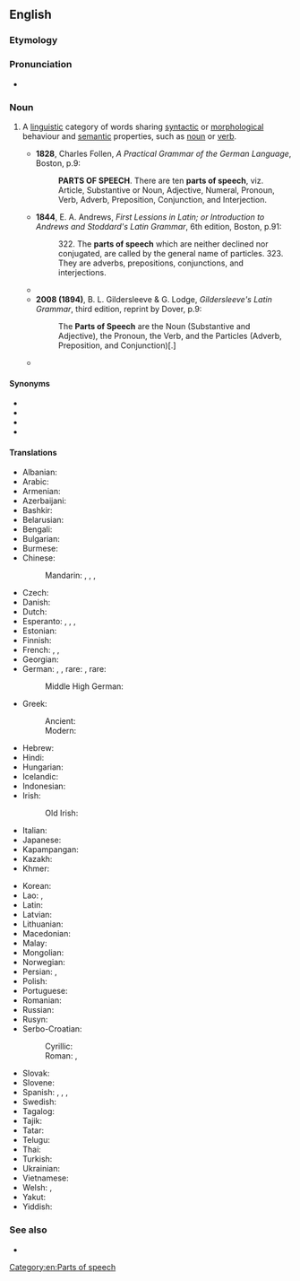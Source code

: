 {{also|part-of-speech}}
==English==
{{wikipedia}}

===Etymology===
{{calque|en|la|pars orationis}}

===Pronunciation===
* {{audio|en|LL-Q1860 (eng)-Vininn126-part of speech.wav|Audio (US)}}

===Noun===
{{en-noun|parts of speech}}

# {{lb|en|grammar}} A [[linguistic]] category of words sharing [[syntactic]] or [[morphological]] behaviour and [[semantic]] properties, such as [[noun]] or [[verb]].
#* '''1828''', Charles Follen, ''A Practical Grammar of the German Language'', Boston, p.9:
#*: '''PARTS OF SPEECH'''. There are ten '''parts of speech''', viz. Article, Substantive or Noun, Adjective, Numeral, Pronoun, Verb, Adverb, Preposition, Conjunction, and Interjection.
#* '''1844''', E. A. Andrews, ''First Lessions in Latin; or Introduction to Andrews and Stoddard's Latin Grammar'', 6th edition, Boston, p.91:
#*: 322. The '''parts of speech''' which are neither declined nor conjugated, are called by the general name of particles. 323. They are adverbs, prepositions, conjunctions, and interjections.
#* {{quote-book|en|passage=One group of substantives, the gerunds (''scolding''), belongs to a form-class with infinitives and with other verb-forms, in serving as head for certain types of modifiers, such as a goal (''scolding the boys''). For this reason a system of '''parts of speech''' in a language like English cannot be set up in any fully satisfactory way: our list of '''parts of speech''' will depend upon which functions we take to be the most important.|title=Language|author=Leonard Bloomfield|year=1933|page=269}}
#* '''2008 (1894)''', B. L. Gildersleeve & G. Lodge, ''Gildersleeve's Latin Grammar'', third edition, reprint by Dover, p.9:
#*: The '''Parts of Speech''' are the Noun (Substantive and Adjective), the Pronoun, the Verb, and the Particles (Adverb, Preposition, and Conjunction)[.]
#* {{quote-journal|1=en|year=2018|author=James Lambert|title=Setting the Record Straight: An In-depth Examination of ''Hobson-Jobson''|journal=International Journal of Lexicography|volume=31|issue=4|doi=https://doi.org/10.1093/ijl/ecy010|page=489|text=Following this, coding was added to delineate multiple senses within entries and nested terms within entries; then '''part of speech''' labels were added for every sense[.]}}

====Synonyms====
* {{l|en|lexical category}}
* {{l|en|lexical class}}
* {{l|en|syntactic category}}
* {{l|en|word class}}

====Translations====
{{trans-top|the function a word or phrase performs}}
* Albanian: {{t|sq|pjesë e ligjëratës|f}}
* Arabic: {{t|ar|جُزْء الْكَلَام|m}}
* Armenian: {{t+|hy|խոսքի մաս|}}
* Azerbaijani: {{t|az|nitq hissəsi}}
* Bashkir: {{t|ba|һүҙ төркөмө|sc=Cyrl}}
* Belarusian: {{t|be|часці́на мо́вы|f|sc=Cyrl}}
* Bengali: {{t-needed|bn}}
* Bulgarian: {{t|bg|част на речта́|f|sc=Cyrl}}
* Burmese: {{t+|my|ဝါစင်္ဂ|sc=Mymr}}
* Chinese:
*: Mandarin: {{t+|cmn|詞類|sc=Hani}}, {{t+|cmn|词类|tr=cílèi|sc=Hani}}, {{t+|cmn|詞性|sc=Hani}}, {{t+|cmn|词性|tr=cíxìng|sc=Hani}}
* Czech: {{t+|cs|slovní druh|m}}
* Danish: {{t+|da|ordklasse|c}}
* Dutch: {{t+|nl|woordsoort|f}}
* Esperanto: {{t|eo|parolparto}}, {{t|eo|vortospeco}}, {{t|eo|vorto-speco}}, {{t|eo|vortspeco}}
* Estonian: {{t|et|sõnaliik}}
* Finnish: {{t+|fi|sanaluokka}}
* French: {{t+|fr|classe lexicale|f}}, {{t+|fr|partie du discours|f}}, {{t+|fr|classe grammaticale|f}}
* Georgian: {{t|ka|მეტყველების ნაწილი|sc=Geor}}
* German: {{t+|de|Wortart|f}}, {{t+|de|Wortklasse|f}}, rare: {{t+|de|Redeteil|m}}, rare: {{t|de|Sprachteil|m}}
*: Middle High German: {{t|gmh|teil der red}}
* Greek:
*: Ancient: {{t|grc|μέρος τοῦ λόγου|n}}
*: Modern: {{t+|el|μέρος του λόγου|n|sc=Grek}}
* Hebrew: {{t|he|חֵלֶק דיבור|m|tr=khélek dibúr}}
* Hindi: {{t|hi|शब्द भेद|sc=Deva}}
* Hungarian: {{t+|hu|szófaj}}
* Icelandic: {{t|is|orðflokkur|m}}
* Indonesian: {{t+|id|kelas kata}}
* Irish: {{t|ga|roinn chainte}}
*: Old Irish: {{t|sga|rann insce|f}}
* Italian: {{t+|it|parte del discorso|f}}
* Japanese: {{t+|ja|品詞|tr=ひんし, hinshi}}
* Kapampangan: {{t|pam|dake ning pamiyalita}}
* Kazakh: {{t+|kk|сөз табы|sc=Cyrl}}
* Khmer: {{t|km|ថ្នាក់ពាក្យ|tr=thnakpiək}}
{{trans-mid}}
* Korean: {{t+|ko|품사}}
* Lao: {{t|lo|ວະຈີວິພາກ}}, {{t|lo|ໂສດ}}
* Latin: {{t+|la|pars ōrātiōnis|f}}
* Latvian: {{t|lv|vārdšķira|f}}
* Lithuanian: {{t+|lt|kalbos dalis|f}}
* Macedonian: {{t|mk|зборовна група|f|sc=Cyrl}}
* Malay: {{t|ms|golongan kata}}
* Mongolian: {{t+|mn|үгсийн аймаг|sc=Cyrl}}
* Norwegian: {{t+|no|ordklasse}}
* Persian: {{t|fa|ادات سخن|tr=adât-e soxan|sc=fa-Arab}}, {{t|fa|نوع کلمه|tr=now'-e kalame|sc=fa-Arab}}
* Polish: {{t+|pl|część mowy|f}}
* Portuguese: {{t+|pt|classe gramatical|f}}
* Romanian: {{t+|ro|parte de vorbire|f}}
* Russian: {{t+|ru|часть ре́чи|f}}
* Rusyn: {{t|rue|часть ре́чі|f|sc=Cyrl}}
* Serbo-Croatian:
*: Cyrillic: {{t|sh|врста речи|f|sc=Cyrl}}
*: Roman: {{t|sh|vrsta riječi|f}}, {{t|sh|vrsta reči|f}}
* Slovak: {{t|sk|slovný druh|m}}
* Slovene: {{t|sl|besedna vrsta|f}}
* Spanish: {{t+|es|parte de la oración|f}}, {{t|es|parte de oración|f}}, {{t+|es|categoría gramatical|f}}, {{t|es|parte del habla|f}}
* Swedish: {{t+|sv|ordklass|c}}
* Tagalog: {{t|tl|bahagi ng pananalita}}
* Tajik: {{t+|tg|ҳиссаҳои нутқ|sc=Cyrl}}
* Tatar: {{t+|tt|сүз төркеме|sc=Cyrl}}
* Telugu: {{t|te|భాషాభాగము|sc=Telu}}
* Thai: {{t|th|วจีวิภาค}}
* Turkish: {{t+|tr|sözcük türü}}
* Ukrainian: {{t+|uk|части́на мови|f|sc=Cyrl}}
* Vietnamese: {{t+|vi|từ loại}}
* Welsh: {{t+|cy|rhan ymadrodd|f}}, {{t|cy|dosbarth geiriol|m}}
* Yakut: {{t|sah|саҥа чааһа|sc=Cyrl}}
* Yiddish: {{t|yi|ווערטערקלאַס|m|sc=Hebr}}
{{trans-bottom}}

===See also===
* {{list:parts of speech/en}}

[[Category:en:Parts of speech]]